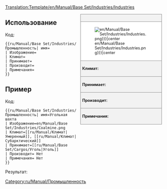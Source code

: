 <noinclude>[[Translation:Template/en/Manual/Base Set/Industries/Industries]]</noinclude><!--
This is a Template for Industries. '''DO NOT EDIT THIS PAGE''', edit the specific article instead.
--><noinclude></noinclude><!--
--><div style="float:right; width:260px; font-size:90%; border:1px solid gray; background-color:#f2f2f2; margin-left:10px; margin-bottom:10px">
<div style="text-align:center; border-bottom:1px solid gray; padding:5px"><strong>{{{имя}}}</strong></div>
<div style="background-color:white; padding:5px">[[File:{{{Изображение|en/Manual/Base Set/Industries/Industries.png}}}|center]]</div>
<div style="border-top:1px solid gray; padding:5px"><strong>Климат:</strong> {{{Климат}}}</div>
<div style="border-top:1px solid gray; padding:5px"><strong>Принимает:</strong> {{{Принимает}}}</div>
<div style="border-top:1px solid gray; padding:5px"><strong>Производит:</strong> {{{Производит}}}</div>
<div style="border-top:1px solid gray; padding:5px"><strong>Примечания:</strong> {{{Примечания|Нет}}}</div>
</div><noinclude>

{{en/-}}
==Использование==
Код:
<pre>{{ru/Manual/Base Set/Industries/Промышленность| имя=
| Изображение=
| Климат=
| Принимает=
| Производит=
| Примечания=
}}</pre>

==Пример==
Код:
<pre>{{ru/Manual/Base Set/Industries/Промышленность| имя=Угольная шахта
| Изображение=en/Manual/Base Set/Industries/Coalmine.png
| Климат=[[ru/Manual/Климат|Умеренный]], [[ru/Manual/Климат|Субарктический]]
| Принимает=[[ru/Manual/Base Set/Cargos/Уголь|Уголь]]
| Производит= Нет
| Примечания= Нет
}}</pre>
Результат:
{{ru/Manual/Base Set/Industries/Промышленность| имя=Угольная шахта
| Изображение=en/Manual/Base Set/Industries/Coalmine.png
| Климат=[[ru/Manual/Климат|Умеренный]], [[ru/Manual/Климат|Субарктический]]
| Принимает=[[ru/Manual/Base Set/Cargos/Уголь|Уголь]] 
| Производит= Нет 
| Примечания= Нет
}}
</noinclude><includeonly>
[[Category:ru/Manual/Промышленность]]</includeonly>